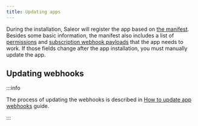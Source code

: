 ```yaml
---
title: Updating apps
---
```


During the installation, Saleor will register the app based on [the manifest](developer/extending/apps/architecture/manifest.mdx). Besides some basic information, the manifest also includes a list of [permissions](developer/permissions#app-permissions) and [subscription webhook payloads](developer/extending/webhooks/subscription-webhook-payloads.mdx) that the app needs to work. If those fields change after the app installation, you must manually update the app.

## Updating webhooks

:::info

The process of updating the webhooks is described in [How to update app webhooks](developer/extending/apps/updating-app-webhooks.mdx) guide.

:::
